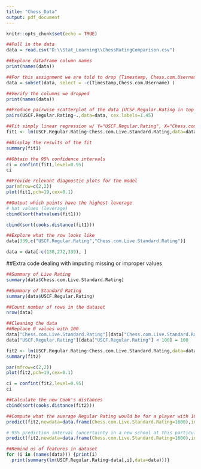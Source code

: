 ```yaml
---
title: "Chess_Data"
output: pdf_document
---
```


```r
knitr::opts_chunk$set(echo = TRUE)
```

```r
##Pull in the data
data = read.csv("D:\\Stat_Learning\\ChessRatingComparison.csv")
```


```r
##Explore dataframe column names
print(names(data))

##For this assignment we are told to drop {Timestamp, Chess.com.Username}
data = subset(data, select = -c(Timestamp,Chess.com.Username) )

##Verify the columns we dropped
print(names(data))
```

```r
##Produce pairwise scatterplot of the data (UCSF.Regular.Rating in top row)
pairs(USCF.Regular.Rating~.,data=data, cex.labels=1.45)
```

```r
##Fit simply linear regression w/ Y="USCF.Regular.Rating", X="Chess.com.Live.Standard.Rating"
fit1 <- lm(USCF.Regular.Rating~Chess.com.Live.Standard.Rating,data=data)

##Display the results of the fit
summary(fit1)
```

```r
##Obtain the 95% confidence intervals
ci = confint(fit1,level=0.95)
ci
```

```r
##Provide relevant diagnostic plots for the model
par(mfrow=c(2,2))
plot(fit1,pch=19,cex=0.1)
```

```r
##Output which points have the highest leverage
# hat values (leverage)
cbind(sort(hatvalues(fit1)))
```

```r
cbind(sort(cooks.distance(fit1)))
```

```r
##Explore what the row looks like
data[339,c("USCF.Regular.Rating","Chess.com.Live.Standard.Rating")]
```

```r
data = data[-c(138,272,339), ]
```
##Extra code dealing with imputing missing or improper values
```r
##Summary of Live Rating
summary(data$Chess.com.Live.Standard.Rating)
```

```r
##Summary of Standard Rating
summary(data$USCF.Regular.Rating)
```

```r
##Count number of rows in the dataset
nrow(data)
```

```r
##Cleaning the data
##Replace 0 values with 100
data["Chess.com.Live.Standard.Rating"][data["Chess.com.Live.Standard.Rating"] < 100] = 100
data["USCF.Regular.Rating"][data["USCF.Regular.Rating"] < 100] = 100
```

```r
fit2 <- lm(USCF.Regular.Rating~Chess.com.Live.Standard.Rating,data=data)
summary(fit2)
```

```r
par(mfrow=c(2,2))
plot(fit2,pch=19,cex=0.1)
```

```r
ci = confint(fit2,level=0.95)
ci
```

```r
##Calculate the new Cook's distances
cbind(sort(cooks.distance(fit2)))
```

```r
##Compute what the average Regular Rating would be for a player with 1600 value
predict(fit2,newdata=data.frame(Chess.com.Live.Standard.Rating=1600),interval="confidence")
```

```r
# 95% prediction interval (uncertainty in a new school at this particular covariate)
predict(fit2,newdata=data.frame(Chess.com.Live.Standard.Rating=1600),interval="prediction")
```

```r
##Remind us of features in dataset
for (i in (names(data))) {print(i)
  print(summary(lm(USCF.Regular.Rating~data[,i],data=data)))}
```






